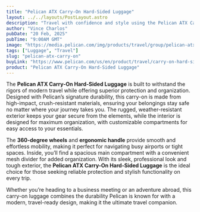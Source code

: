 ```yaml
---
title: "Pelican ATX Carry-On Hard-Sided Luggage"
layout: ../../layouts/PostLayout.astro
description: "Travel with confidence and style using the Pelican ATX Carry-On Hard-Sided Luggage, designed for durability and ease of use."
author: "Vince Charlos"
pubDate: "20 Feb, 2025"
pubTime: "9:00AM GMT"
image: "https://media.pelican.com/img/products/travel/group/pelican-atx-group.jpg"
tags: ["Luggage", "Travel"]
slug: "pelican-atx-carry-on"
buyLink: "https://www.pelican.com/us/en/product/travel/carry-on-hard-sided-luggage/atx/hc22/?sku=HC22-00080-BLK"
product: "Pelican ATX Carry-On Hard-Sided Luggage"
---
```


The **Pelican ATX Carry-On Hard-Sided Luggage** is built to withstand the rigors of modern travel while offering superior protection and organization. Designed with Pelican’s signature durability, this carry-on is made from high-impact, crush-resistant materials, ensuring your belongings stay safe no matter where your journey takes you. The rugged, weather-resistant exterior keeps your gear secure from the elements, while the interior is designed for maximum organization, with customizable compartments for easy access to your essentials.

The **360-degree wheels** and **ergonomic handle** provide smooth and effortless mobility, making it perfect for navigating busy airports or tight spaces. Inside, you’ll find a spacious main compartment with a convenient mesh divider for added organization. With its sleek, professional look and tough exterior, the **Pelican ATX Carry-On Hard-Sided Luggage** is the ideal choice for those seeking reliable protection and stylish functionality on every trip.

Whether you’re heading to a business meeting or an adventure abroad, this carry-on luggage combines the durability Pelican is known for with a modern, travel-ready design, making it the ultimate travel companion.
